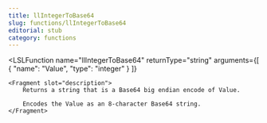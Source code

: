 ```yaml
---
title: llIntegerToBase64
slug: functions/llIntegerToBase64
editorial: stub
category: functions
---
```


<LSLFunction
	name="llIntegerToBase64"
	returnType="string"
	arguments={[
	{
		"name": "Value",
		"type": "integer"
	}
]}
>
	<Fragment slot="description">
		Returns a string that is a Base64 big endian encode of Value.
		
		Encodes the Value as an 8-character Base64 string.
	</Fragment>
</LSLFunction>
